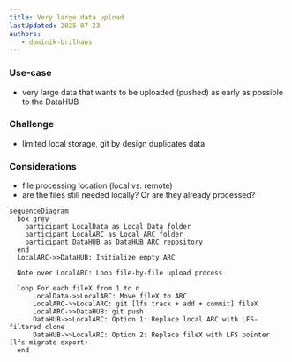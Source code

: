 ```yaml
---
title: Very large data upload
lastUpdated: 2025-07-23
authors: 
   - dominik-brilhaus
---
```



### Use-case

- very large data that wants to be uploaded (pushed) as early as possible to the DataHUB

### Challenge

- limited local storage, git by design duplicates data

### Considerations

- file processing location (local vs. remote)
- are the files still needed locally? Or are they already processed?

<Mermaid>

```mermaid
sequenceDiagram   
  box grey
    participant LocalData as Local Data folder
    participant LocalARC as Local ARC folder
    participant DataHUB as DataHUB ARC repository
  end
  LocalARC->>DataHUB: Initialize empty ARC

  Note over LocalARC: Loop file-by-file upload process 
  
  loop For each fileX from 1 to n
      LocalData->>LocalARC: Move fileX to ARC
      LocalARC->>LocalARC: git [lfs track + add + commit] fileX
      LocalARC->>DataHUB: git push
      DataHUB->>LocalARC: Option 1: Replace local ARC with LFS-filtered clone
      DataHUB->>LocalARC: Option 2: Replace fileX with LFS pointer (lfs migrate export)
  end
```

</Mermaid>